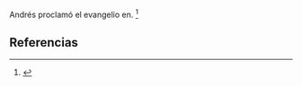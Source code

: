 Andrés proclamó el evangelio en. <ref>{{lib|LU|139|1|12}}</ref> 

== Referencias ==

<references />
